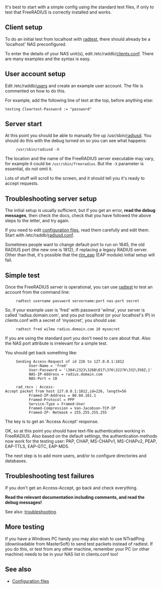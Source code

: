 It's best to start with a simple config using the standard text files, if only to test that FreeRADIUS is correctly installed and works.

==Client setup==

To do an initial test from localhost with [[radtest]], there should already be a 'localhost' NAS preconfigured.

To enter the details of your NAS unit(s), edit /etc/raddb/[[clients.conf]]. There are many examples and the syntax is easy.

==User account setup==

Edit /etc/raddb/[[users]] and create an example user account. The file is commented on how to do this.

For example, add the following line of text at the top, before anything else:

 testing Cleartext-Password := "password"

==Server start==

At this point you should be able to manually fire up /usr/sbin/[[radiusd]]. You should do this with the debug turned on so you can see what happens:

      /usr/sbin/radiusd -X

The location and the name of the FreeRADIUS server executable may vary, for example it could be <tt>/usr/sbin/freeradius</tt>. But the <tt>-X</tt> parameter is essential, do not omit it.

Lots of stuff will scroll to the screen, and it should tell you it's ready to accept requests.

==Troubleshooting server setup==

The initial setup is usually sufficient, but if you get an error, '''read the debug messages''', then check the docs, check that you have followed the above steps to the letter, and try again.

If you need to edit [[configuration files]], read them carefully and edit them. Start with /etc/raddb/[[radiusd.conf]].

Sometimes people want to change default port to run on 1645, the old RADIUS port (the new one is 1812), if replacing a legacy RADIUS server. Other than that, it's possible that the [[rlm_eap]] (EAP module) initial setup will fail.

==Simple test==

Once the FreeRADIUS server is operational, you can use [[radtest]] to test an account from the command line:

      radtest username password servername:port nas-port secret

So, if your example user is 'fred' with password 'wilma', your server is called 'radius.domain.com', and you put localhost (or your localhost's IP) in clients.conf with a secret of 'mysecret', you should use:
 
      radtest fred wilma radius.domain.com 10 mysecret

If you are using the standard port you don't need to care about that. Also the NAS port attribute is irrelevant for a simple test.

You should get back something like:

      Sending Access-Request of id 226 to 127.0.0.1:1812
            User-Name = 'fred'
            User-Password = '\304\2323\326B\017\376\322?K\332\350Z;}'
            NAS-IP-Address = radius.domain.com
            NAS-Port = 10

      rad_recv : Access-Accept packet from host 127.0.0.1:1812,id=226, length=56
            Framed-IP-Address = 80.84.161.1
            Framed-Protocol = PPP
            Service-Type = Framed-User
            Framed-Compression = Van-Jacobson-TCP-IP
            Framed-IP- Netmask = 255.255.255.255

The key is to get an 'Access Accept' response.

OK, so at this point you should have text-file authentication working in FreeRADIUS. Also based on the default settings, the authentication methods now work for the testing user: PAP, CHAP, MS-CHAPv1, MS-CHAPv2, PEAP, EAP-TTLS, EAP-GTC, EAP-MD5.

The next step is to add more users, and/or to configure directories and databases.

==Troubleshooting test failures==

If you don't get an Access-Accept, go back and check everything.

'''Read the relevant documentation including comments, and read the debug messages!'''

See also: [[troubleshooting]].

==More testing==

If you have a Windows PC handy you may also wish to use NTradPing (downloadable from  MasterSoft) to send test packets instead of radtest. If you do this, or test from any other machine, remember your PC (or other machine) needs to be in your NAS list in clients.conf too!

==See also==

* [[Configuration files]]
